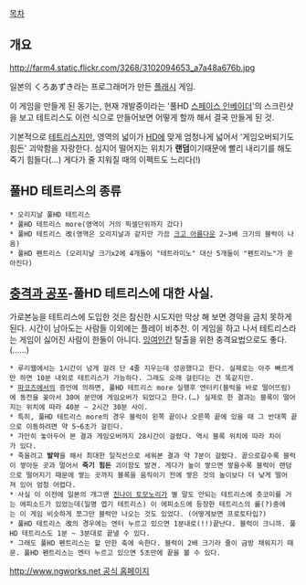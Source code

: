 [[목차]]

== 개요 ==

http://farm4.static.flickr.com/3268/3102094653_a7a48a676b.jpg

일본의 くろあずき라는 프로그래머가 만든 [[플래시]] 게임.

이 게임을 만들게 된 동기는, 현재 개발중이라는 '풀HD [[스페이스 인베이더]]'의 스크린샷을 보고 테트리스도 이런 식으로 만들어보면 어떻게 할까 해서 결국 만들게 된 것. 

기본적으로 [[테트리스]]지만, 영역의 넓이가 [[HD]]에 맞게 엄청나게 넓어서 '게임오버되기도 힘든' 괴악함을 자랑한다. 심지어 떨어지는 위치가 '''랜덤'''이기때문에 빨리 내리기를 해도 죽기 힘들다(…) 게다가 줄 지워질 때의 이펙트도 느리다(!)

== 풀HD 테트리스의 종류 ==
 * 오리지날 풀HD 테트리스
 * 풀HD 테트리스 more(영역이 거의 픽셀단위까지 갔다)
 * 풀HD 테트리스 改(영역은 오리지날과 같지만 가끔 [[크고 아름다운]] 2~3배 크기의 블럭이 나옴)
 * 풀HD 펜트리스 (오리지날 크기x2에 4개들이 "테트라미노" 대신 5개들이 "펜트리노"가 쏟아진다)

== [[충격과 공포]]-풀HD 테트리스에 대한 사실. ==
가로본능을 테트리스에 도입한 것은 참신한 시도지만 막상 해 보면 경악을 금치 못하게 된다. 시간이 남아도는 사람들 이외에는 플레이 비추천. 이 게임을 하고 나서 테트리스라는 게임이 싫어진 사람이 한둘이 아니다. [[잉여인간]] 탈출을 위한 충격요법으로도 좋다.(……)

 * 루리웹에서는 1시간이 넘게 걸려 단 4줄 지우는데 성공했다고 한다. 실제로는 아주 빠르게만 하면 10분 내외로 테트리스가 가능하다. 그래도 오래 걸린다는 건 똑같지만.
 * [[파코즈]]에서의 증언에 의하면, 풀HD 테트리스 more 실행후 엔터키(블럭을 바로 떨어뜨림)에 동전을 꽂아서 30여 분만에 게임오버가 되었다고 한다.(…) 실제로 한 결과는 블록이 떨어지는 위치에 따라 40분 ~ 2시간 30분 사이.
 * 특히, 풀HD 테트리스 more의 경우 블럭이 왼쪽 끝이나 오른쪽 끝에 있을 때 그 반대쪽 끝으로 이동하려면 약 5~6초가 걸린다.
 * 가만히 놓아두어 본 결과 게임오버까지 28시간이 걸렸다. 역시 블록 위치에 따라 차이가 있다.
 * 죽을려고 '''발악'''을 해서 최대한 일직선으로 세워본 결과 약 7분이 걸렸다. 끝으로갈수록 블럭이 쌓아둔 곳과 멀어서 '''죽기 힘든''' 괴이함도 발견. 게다가 높이 쌓으면 쌓을수록 블럭이 랜덤으로 떨어지기 때문에 쌓는 곳까지 블록을 움직이기 전에 쌓은 것의 높이보다 더 낮게 떨어져 있어 엄청 어렵다.
 * 사실 이 이전에 일본의 개그맨 [[진나이 토모노리]]가 별 말도 안되는 테트리스에 츳코미를 거는 에피소드가 있었는데(일명 엽기 테트리스) 이 에피소드에 등장한 테트리스의 룰(?)중에는 이 게임 비슷하게 쪼그만 블럭만 나오는 것도 있었다. (어떻게보면 프로토타입?)
 * 풀HD 테트리스 改의 경우에는 엔터 누르고 있으면 1분내로(!!)끝난다. 블럭이 크니까. 풀HD 테트리스도 1분 ~ 3분대로 끝낼 수 있다.
 * 그래도 풀HD 펜트리스는 할 만한 축에 속한다. 블럭이 2배 크기라 줄이 금방 채워지기 때문. 풀HD 펜트리스는 엔터 누르고 있으면 5초만에 끝을 볼 수 있다.

[[http://www.ngworks.net 공식 홈페이지]]
